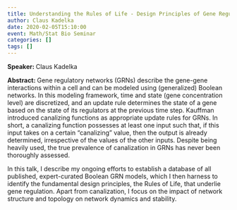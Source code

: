 ```yaml
---
title: Understanding the Rules of Life - Design Principles of Gene Regulatory Networks
author: Claus Kadelka
date: 2020-02-05T15:10:00
event: Math/Stat Bio Seminar
categories: []
tags: []
---
```

**Speaker: ** Claus Kadelka

**Abstract: ** Gene regulatory networks (GRNs) describe the gene-gene interactions within a cell and can be modeled using (generalized) Boolean networks. In this modeling framework, time and state (gene concentration level) are discretized, and an update rule determines the state of a gene based on the state of its regulators at the previous time step. Kauffman introduced canalizing functions as appropriate update rules for GRNs. In short, a canalizing function possesses at least one input such that, if this input takes on a certain "canalizing" value, then the output is already determined, irrespective of the values of the other inputs. Despite being heavily used, the true prevalence of canalization in GRNs has never been thoroughly assessed.

In this talk, I describe my ongoing efforts to establish a database of all published, expert-curated Boolean GRN models, which I then harness to identify the fundamental design principles, the Rules of Life, that underlie gene regulation. Apart from canalization, I focus on the impact of network structure and topology on network dynamics and stability.

